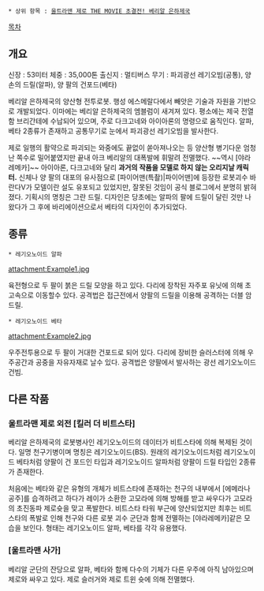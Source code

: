  * 상위 항목 : [[울트라맨 제로 THE MOVIE 초결전! 베리알 은하제국]] 

[[목차]]
== 개요 ==
신장 : 53미터
체중 : 35,000톤
출신지 : 멀티버스
무기 : 파괴광선 레기오빔(공통), 양 손의 드릴(알파), 양 팔의 건포드(베타)

베리알 은하제국의 양산형 전투로봇. 행성 에스메랄다에서 빼앗은 기술과 자원을 기반으로 개발되었다. 이마에는 베리알 은하제국의 엠블럼이 새겨져 있다. 평소에는 제국 전열함 브리간테에 수납되어 있으며, 주로 다크고네와 아이아론의 명령으로 움직인다. 알파, 베타 2종류가 존재하고 공통무기로 눈에서 파괴광선 레기오빔을 발사한다. 

제로 일행의 활약으로 파괴되는 와중에도 끝없이 쏟아져나오는 등 양산형 병기다운 엄청난 쪽수로 밀어붙였지만 끝내 아크 베리알의 대폭발에 휘말려 전멸했다. ~~역시 [야라레메카]~~ 아이아론, 다크고네와 달리 '''과거의 작품을 모델로 하지 않는 오리지날 캐릭터.''' 신체나 양 팔의 대포의 유사점으로 [파이어맨(특촬)|파이어맨]에 등장한 로봇괴수 바란다V가 모델이란 설도 유포되고 있었지만, 잘못된 것임이 공식 블로그에서 분명히 밝혀졌다. 기획시의 명칭은 그란 드릴. 디자인은 당초에는 알파의 팔에 드릴이 달린 것만 나왔다가 그 후에 바리에이션으로서 베타의 디자인이 추가되었다.

== 종류 ==
 * 레기오노이드 알파
attachment:Example1.jpg 

육전형으로 두 팔이 붉은 드릴 모양을 하고 있다. 다리에 장착된 자주포 유닛에 의해 초고속으로 이동할수 있다. 공격법은 접근전에서 양팔의 드릴을 이용해 공격하는 더블 암 드릴.

 * 레기오노이드 베타
attachment:Example2.jpg

우주전투용으로 두 팔이 거대한 건포드로 되어 있다. 다리에 장비한 슬러스터에 의해 우주공간과 공중을 자유자재로 날수 있다. 공격법은 양팔에서 발사하는 광선 레기오노이드 건빔.

== 다른 작품 ==
=== 울트라맨 제로 외전 [킬러 더 비트스타] === 
베리알 은하제국의 로봇병사인 레기오노이드의 데이터가 비트스타에 의해 복제된 것이다. 일명 천구기병이며 명칭은 레기오노이드(BS). 원래의 레기오노이드처럼 레기오노이드 베타처럼 양팔이 건 포드인 타입과 레기오노이드 알파처럼 양팔이 드릴 타입인 2종류가 존재한다. 

처음에는 베타와 같은 유형의 개체가 비트스타에 존재하는 천구의 내부에서 [에메라나 공주]를 습격하려고 하다가 레이가 소환한 고모라에 의해 방해를 받고 싸우다가 고모라의 초진동파 제로슛을 맞고 폭발한다. 비트스타 타워 부근에 양산되었지만 최후는 비트스타의 폭발로 인해 천구와 다른 로봇 괴수 군단과 함께 전멸하는 [야라레메카]같은 모습을 보인다. 형태는 레기오노이드 알파, 베타를 각각 유용했다. 

=== [울트라맨 사가] ===
베리알 군단의 잔당으로 알파, 베타와 함께 다수의 기체가 다른 우주에 아직 남아있으며 제로와 싸우고 있다. 제로 슬러거와 제로 트윈 슛에 의해 전멸했다.
